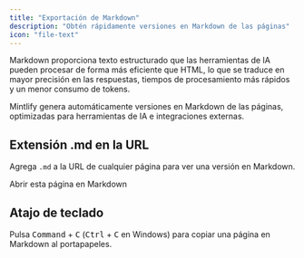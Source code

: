 ```yaml
---
title: "Exportación de Markdown"
description: "Obtén rápidamente versiones en Markdown de las páginas"
icon: "file-text"
---
```



Markdown proporciona texto estructurado que las herramientas de IA pueden procesar de forma más eficiente que HTML, lo que se traduce en mayor precisión en las respuestas, tiempos de procesamiento más rápidos y un menor consumo de tokens.

Mintlify genera automáticamente versiones en Markdown de las páginas, optimizadas para herramientas de IA e integraciones externas.

## Extensión .md en la URL

Agrega `.md` a la URL de cualquier página para ver una versión en Markdown.

<PreviewButton href="https://mintlify.com/docs/ai/markdown-export.md">Abrir esta página en Markdown</PreviewButton>

## Atajo de teclado

Pulsa <kbd>Command</kbd> + <kbd>C</kbd> (<kbd>Ctrl</kbd> + <kbd>C</kbd> en Windows) para copiar una página en Markdown al portapapeles.
